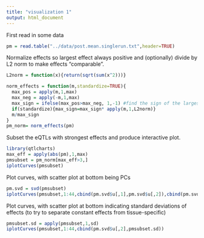```yaml
---
title: "visualization 1"
output: html_document
---
```


First read in some data
```r
pm = read.table("../data/post.mean.singlerun.txt",header=TRUE)
```

Normalize effects so largest effect always positive and (optionally) divide by L2 norm to make effects "comparable".
```r
L2norm = function(x){return(sqrt(sum(x^2)))}

norm_effects = function(m,standardize=TRUE){
  max_pos = apply(m,1,max)
  max_neg = apply(-m,1,max)
  max_sign = ifelse(max_pos>max_neg, 1,-1) #find the sign of the largest effect
  if(standardize){max_sign=max_sign* apply(m,1,L2norm)}
  m/max_sign
}
pm_norm= norm_effects(pm)
```


Subset the eQTLs with strongest effects and produce interactive plot.
```r
library(qtlcharts)
max_eff = apply(abs(pm),1,max)
pmsubset = pm_norm[max_eff>3,]
iplotCurves(pmsubset)
```

Plot curves, with scatter plot at bottom being PCs
```r
pm.svd = svd(pmsubset)
iplotCurves(pmsubset,1:44,cbind(pm.svd$u[,1],pm.svd$u[,2]),cbind(pm.svd$u[,3],pm.svd$u[,4]))
```

Plot curves, with scatter plot at bottom indicating standard deviations of effects (to try to separate constant effects from tissue-specific)
```r
pmsubset.sd = apply(pmsubset,1,sd)
iplotCurves(pmsubset,1:44,cbind(pm.svd$u[,2],pmsubset.sd))
```

